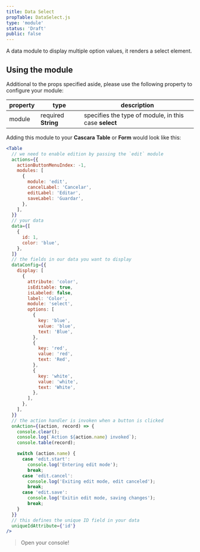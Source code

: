 ```yaml
---
title: Data Select
propTable: DataSelect.js
type: 'module'
status: 'Draft'
public: false
---
```


A data module to display multiple option values, it renders a select element.

## Using the module

Additional to the props specified aside, please use the following property to configure your module:

| property | type                | description                                           |
| -------- | ------------------- | ----------------------------------------------------- |
| module   | required **String** | specifies the type of module, in this case **select** |

Adding this module to your **Cascara** **Table** or **Form** would look like this:

```jsx
<Table
  // we need to enable edition by passing the `edit` module
  actions={{
    actionButtonMenuIndex: -1,
    modules: [
      {
        module: 'edit',
        cancelLabel: 'Cancelar',
        editLabel: 'Editar',
        saveLabel: 'Guardar',
      },
    ],
  }}
  // your data
  data={[
    {
      id: 1,
      color: 'blue',
    },
  ]}
  // the fields in our data you want to display
  dataConfig={{
    display: [
      {
        attribute: 'color',
        isEditable: true,
        isLabeled: false,
        label: 'Color',
        module: 'select',
        options: [
          {
            key: 'blue',
            value: 'blue',
            text: 'Blue',
          },
          {
            key: 'red',
            value: 'red',
            text: 'Red',
          },
          {
            key: 'white',
            value: 'white',
            text: 'White',
          },
        ],
      },
    ],
  }}
  // the action handler is invoken when a button is clicked
  onAction={(action, record) => {
    console.clear();
    console.log(`Action ${action.name} invoked`);
    console.table(record);

    switch (action.name) {
      case 'edit.start':
        console.log('Entering edit mode');
        break;
      case 'edit.cancel':
        console.log('Exiting edit mode, edit canceled');
        break;
      case 'edit.save':
        console.log('Exitin edit mode, saving changes');
        break;
    }
  }}
  // this defines the unique ID field in your data
  uniqueIdAttribute={'id'}
/>
```

> Open your console!
